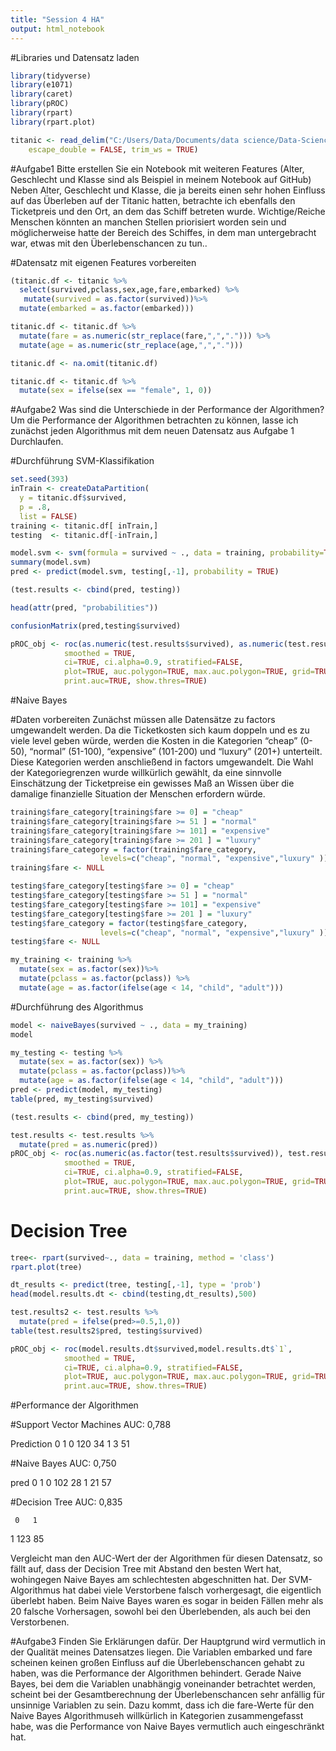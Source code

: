 ```yaml
---
title: "Session 4 HA"
output: html_notebook
---
```


#Libraries und Datensatz laden
```r
library(tidyverse)
library(e1071)
library(caret)
library(pROC)
library(rpart)
library(rpart.plot)
```
```r
titanic <- read_delim("C:/Users/Data/Documents/data science/Data-Science-HAW/daten/titanic.csv", ";", 
    escape_double = FALSE, trim_ws = TRUE)
```

#Aufgabe1 Bitte erstellen Sie ein Notebook mit weiteren Features (Alter, Geschlecht und Klasse sind als Beispiel in meinem Notebook auf GitHub)
Neben Alter, Geschlecht und Klasse, die ja bereits einen sehr hohen Einfluss auf das Überleben auf der Titanic hatten, betrachte ich ebenfalls den Ticketpreis und den Ort, an dem das Schiff betreten wurde. Wichtige/Reiche Menschen könnten an manchen Stellen priorisiert worden sein und möglicherweise hatte der Bereich des Schiffes, in dem man untergebracht war, etwas mit den Überlebenschancen zu tun..

#Datensatz mit eigenen Features vorbereiten
```r
(titanic.df <- titanic %>%
  select(survived,pclass,sex,age,fare,embarked) %>%
   mutate(survived = as.factor(survived))%>%
  mutate(embarked = as.factor(embarked))) 
```

```r
titanic.df <- titanic.df %>%
  mutate(fare = as.numeric(str_replace(fare,",","."))) %>%
  mutate(age = as.numeric(str_replace(age,",",".")))
```

```r
titanic.df <- na.omit(titanic.df)
```

```r
titanic.df <- titanic.df %>%
  mutate(sex = ifelse(sex == "female", 1, 0)) 
```

#Aufgabe2 Was sind die Unterschiede in der Performance der Algorithmen?
Um die Performance der Algorithmen betrachten zu können, lasse ich zunächst jeden Algorithmus mit dem neuen Datensatz aus Aufgabe 1 Durchlaufen.

#Durchführung SVM-Klassifikation
```r
set.seed(393)
inTrain <- createDataPartition(
  y = titanic.df$survived,
  p = .8,
  list = FALSE)
training <- titanic.df[ inTrain,]
testing  <- titanic.df[-inTrain,]
```

```r
model.svm <- svm(formula = survived ~ ., data = training, probability=TRUE)
summary(model.svm)
pred <- predict(model.svm, testing[,-1], probability = TRUE)
```

```r
(test.results <- cbind(pred, testing))
```
```r
head(attr(pred, "probabilities"))
```

```r
confusionMatrix(pred,testing$survived)
```


```r
pROC_obj <- roc(as.numeric(test.results$survived), as.numeric(test.results$pred),
            smoothed = TRUE,
            ci=TRUE, ci.alpha=0.9, stratified=FALSE,
            plot=TRUE, auc.polygon=TRUE, max.auc.polygon=TRUE, grid=TRUE,
            print.auc=TRUE, show.thres=TRUE)
```

#Naive Bayes

#Daten vorbereiten
Zunächst müssen alle Datensätze zu factors umgewandelt werden. Da die Ticketkosten sich kaum doppeln und es zu viele level geben würde, werden die Kosten in die Kategorien "cheap" (0-50), "normal" (51-100), "expensive" (101-200) und "luxury" (201+) unterteilt. Diese Kategorien werden anschließend in factors umgewandelt. Die Wahl der Kategoriegrenzen wurde willkürlich gewählt, da eine sinnvolle Einschätzung der Ticketpreise ein gewisses Maß an Wissen über die damalige finanzielle Situation der Menschen erfordern würde.
```r
training$fare_category[training$fare >= 0] = "cheap"
training$fare_category[training$fare >= 51 ] = "normal"
training$fare_category[training$fare >= 101] = "expensive"
training$fare_category[training$fare >= 201 ] = "luxury"
training$fare_category = factor(training$fare_category,
                    levels=c("cheap", "normal", "expensive","luxury" ))
training$fare <- NULL
```
```r
testing$fare_category[testing$fare >= 0] = "cheap"
testing$fare_category[testing$fare >= 51 ] = "normal"
testing$fare_category[testing$fare >= 101] = "expensive"
testing$fare_category[testing$fare >= 201 ] = "luxury"
testing$fare_category = factor(testing$fare_category,
                    levels=c("cheap", "normal", "expensive","luxury" ))
testing$fare <- NULL
```



```r
my_training <- training %>%
  mutate(sex = as.factor(sex))%>%
  mutate(pclass = as.factor(pclass)) %>%
  mutate(age = as.factor(ifelse(age < 14, "child", "adult"))) 
```

#Durchführung des Algorithmus
```r
model <- naiveBayes(survived ~ ., data = my_training)
model
```


```r
my_testing <- testing %>%
  mutate(sex = as.factor(sex)) %>%
  mutate(pclass = as.factor(pclass))%>%
  mutate(age = as.factor(ifelse(age < 14, "child", "adult"))) 
pred <- predict(model, my_testing)
table(pred, my_testing$survived)
```

```r
(test.results <- cbind(pred, my_testing))
```

```r
test.results <- test.results %>%
  mutate(pred = as.numeric(pred))
pROC_obj <- roc(as.numeric(as.factor(test.results$survived)), test.results$pred,
            smoothed = TRUE,
            ci=TRUE, ci.alpha=0.9, stratified=FALSE,
            plot=TRUE, auc.polygon=TRUE, max.auc.polygon=TRUE, grid=TRUE,
            print.auc=TRUE, show.thres=TRUE)

```

# Decision Tree
```r
tree<- rpart(survived~., data = training, method = 'class')
rpart.plot(tree)
```
```r
dt_results <- predict(tree, testing[,-1], type = 'prob')
head(model.results.dt <- cbind(testing,dt_results),500)
```
```r
test.results2 <- test.results %>%
  mutate(pred = ifelse(pred>=0.5,1,0))
table(test.results2$pred, testing$survived)
```


```r
pROC_obj <- roc(model.results.dt$survived,model.results.dt$`1`,
            smoothed = TRUE,
            ci=TRUE, ci.alpha=0.9, stratified=FALSE,
            plot=TRUE, auc.polygon=TRUE, max.auc.polygon=TRUE, grid=TRUE,
            print.auc=TRUE, show.thres=TRUE)
```

#Performance der Algorithmen

#Support Vector Machines
AUC: 0,788

Prediction   0   1
         0 120  34
         1   3  51

#Naive Bayes
AUC: 0,750

pred   0   1
   0 102  28
   1  21  57

#Decision Tree
AUC: 0,835

     0   1
  1 123  85


Vergleicht man den AUC-Wert der der Algorithmen für diesen Datensatz, so fällt auf, dass der Decision Tree mit Abstand den besten Wert hat, wohingegen Naive Bayes am schlechtesten abgeschnitten hat. Der SVM-Algorithmus hat dabei viele Verstorbene falsch vorhergesagt, die eigentlich überlebt haben. Beim Naive Bayes waren es sogar in beiden Fällen mehr als 20 falsche Vorhersagen, sowohl bei den Überlebenden, als auch bei den Verstorbenen. 

#Aufgabe3 Finden Sie Erklärungen dafür.
Der Hauptgrund wird vermutlich in der Qualität meines Datensatzes liegen. Die Variablen embarked und fare scheinen keinen großen Einfluss auf die Überlebenschancen gehabt zu haben, was die Performance der Algorithmen behindert. Gerade Naive Bayes, bei dem die Variablen unabhängig voneinander betrachtet werden, scheint bei der Gesamtberechnung der Überlebenschancen sehr anfällig für unsinnige Variablen zu sein. Dazu kommt, dass ich die fare-Werte für den Naive Bayes Algorithmuseh willkürlich in Kategorien zusammengefasst habe, was die Performance von Naive Bayes vermutlich auch eingeschränkt hat. 